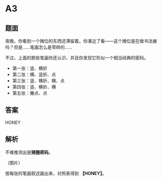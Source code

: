 # A3

## 题面

夜晚，你看到一个摊位的东西还滞留着。你凑近了看——这个摊位是在做书法展吗？但是……笔画怎么是零碎的……

不过，上面的那些笔画你还认识，并且你发现它形似一个相当经典的密码。

- 第一张：竖、横折
- 第二张：横、竖折、点
- 第三张：竖、横折、横、点
- 第四张：竖、横折、横
- 第五张：撇点、点

## 答案

<AnswerBlock>HONEY</AnswerBlock>

## 解析

不难推测出是**猪圈密码**。

（图片）

按每张的笔画叙述画出来，对照表得到 **【HONEY】**。
